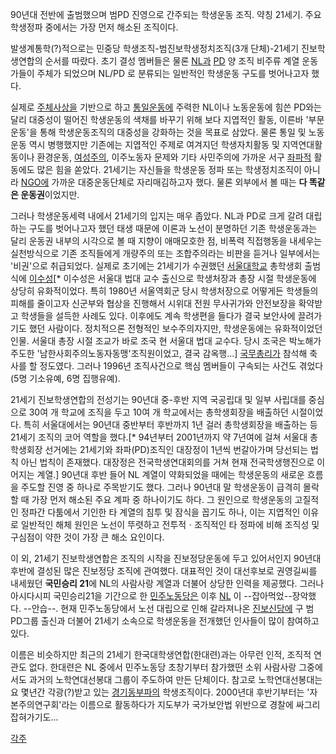 90년대 전반에 출범했으며 범PD 진영으로 간주되는 학생운동 조직. 약칭 21세기. 주요 학생정파 중에서는 가장 먼저 해소된 조직이다.

발생계통학(?)적으로는 민중당 학생조직-범진보학생정치조직(3개 단체)-21세기 진보학생연합의 순서를 따랐다. 초기 결성 멤버들은 물론 [[NL]]과 [[PD]] 양 조직 비주류 계열 운동가들이 주체가 되었으며 NL/PD 로 분류되는 일반적인 학생운동 구도를 벗어나고자 했다.

실제로 [[주체사상]]을 기반으로 하고 [[통일]]운동에 주력한 NL이나 노동운동에 힘쓴 PD와는 달리 대중성이 떨어진 학생운동의 색채를 바꾸기 위해 보다 지엽적인 활동, 이른바 '부문운동'을 통해 학생운동조직의 대중성을 강화하는 것을 목표로 삼았다. 물론 통일 및 노동운동 역시 병행했지만 기존에는 지엽적인 주제로 여겨지던 학생자치활동 및 지역연대활동이나 환경운동, [[여성]]주의, 이주노동자 문제와 기타 사민주의에 가까운 서구 [[좌파]]적 활동에도 많은 힘을 쏟았다. 21세기는 자신들을 학생운동 정파 또는 학생정치조직이 아니라 [[NGO]]에 가까운 대중운동단체로 자리매김하고자 했다. 물론 외부에서 볼 때는 '''다 똑같은 운동권'''이었지만.

그러나 학생운동세력 내에서 21세기의 입지는 매우 좁았다. NL과 PD로 크게 갈려 대립하는 구도를 벗어나고자 했던 태생 때문에 이론과 노선이 분명하던 기존 학생운동과는 달리 운동권 내부의 시각으로 볼 때 지향이 애매모호한 점, 비폭력 직접행동을 내세우는 실천방식으로 기존 조직들에게 개량주의 또는 조합주의라는 비판을 듣거나 일부에서는 '비권'으로 취급되었다. 실제로 초기에는 21세기가 수권했던 [[서울대학교]] 총학생회 출범식에 [[이수성]][* 이수성은 서울대 법대 교수 출신으로 학생처장과 총장 시절 학생운동에 상당히 유화적이었다. 특히 1980년 서울역회군 당시 학생처장으로 어떻게든 학생들의 피해를 줄이고자 신군부와 협상을 진행해서 시위대 전원 무사귀가와 안전보장을 확약받고 학생들을 설득한 사례도 있다. 이후에도 계속 학생편을 들다가 결국 보안사에 끌려가기도 했던 사람이다. 정치적으론 전형적인 보수주의자지만, 학생운동에는 유화적이었던 인물. 서울대 총장 시절 조교가 바로 조국 현 서울대 법대 교수다. 당시 조국은 박노해가 주도한 '남한사회주의노동자동맹'조직원이었고, 결국 감옥행...] [[국무총리]]가 참석해 축사를 할 정도였다. 그러나 1996년 조직사건으로 핵심 멤버들이 구속되는 사건도 겪었다(5명 기소유예, 6명 집행유예).

21세기 진보학생연합의 전성기는 90년대 중-후반 지역 국공립대 및 일부 사립대를 중심으로 30여 개 학교에 조직을 두고 10여 개 학교에서는 총학생회장을 배출하던 시절이었다. 특히 서울대에서는 90년대 중반부터 후반까지 1년 걸러 총학생회장을 배출하는 등 21세기 조직의 코어 역할을 했다.[* 94년부터 2001년까지 약 7년여에 걸쳐 서울대 총학생회장 선거에는 21세기와 좌파(PD)조직인 대장정이 1년씩 번갈아가며 당선되는 법칙 아닌 법칙이 존재했다. 대장정은 전국학생연대회의를 거쳐 현재 전국학생행진으로 이어지는 계열.] 90년대 후반 들어 NL 계열이 약화되었을 때에는 학생운동의 새로운 흐름을 주도할 진영 중 하나로 주목받기도 했다. 그러나 90년대 말 학생운동이 급격히 몰락할 때 가장 먼저 해소된 주요 계파 중 하나이기도 하다. 그 원인으로 학생운동의 고질적인 정파간 다툼에서 기인한 타 계열의 침투 및 잠식을 꼽기도 하나, 이는 지엽적인 이유로 일반적인 해체 원인은 노선이 뚜렷하고 전투적ㆍ조직적인 타 정파에 비해 조직성 및 구심점이 약한 것이 가장 큰 해소 요인이다.

이 외, 21세기 진보학생연합은 조직의 시작을 진보정당운동에 두고 있어서인지 90년대 후반에 결성된 많은 진보정당 조직에 관여했다. 대표적인 것이 대선후보로 권영길씨를 내세웠던 '''국민승리 21'''에 NL의 사람사랑 계열과 더불어 상당한 인력을 제공했다. 그러나 아시다시피 국민승리21을 기간으로 한 [[민주노동당]]은 이후 [[NL]] 이 --잡아먹었--장악했다. --안습--. 현재 민주노동당에서 노선 대립으로 인해 갈라져나온 [[진보신당]]에 구 범 PD그룹 출신과 더불어 21세기 소속으로 학생운동을 전개했던 인사들이 많이 참여하고 있다.

이름은 비슷하지만 최근의 21세기 한국대학생연합(한대련)과는 아무런 인적, 조직적 연관도 없다. 한대련은 NL 중에서 민주노동당 초창기부터 참가했떤 소위 사람사랑 그중에서도 과거의 노학연대선봉대 그룹이 주도하여 만든 단체이다. 참고로 노학연대선봉대는 요 몇년간 각광(?)받고 있는 [[경기동부]]파의 학생조직이다. 2000년대 후반기부터는 '자본주의연구회'라는 이름으로 활동하다가 지도부가 국가보안법 위반으로 경찰에 싸그리 잡혀가기도...

[[각주]]
